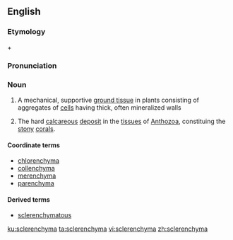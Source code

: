 ==English==

===Etymology===
{{etyl|grc|en}} {{term|σκληρός||hard|lang=grc}} + {{suffix|en||-enchyma}}

===Pronunciation===
{{rfp|lang=en}}

===Noun===
{{en-noun|s|sclerenchymata}}

# {{context|botany|lang=en}} A mechanical, supportive [[ground tissue]] in plants consisting of aggregates of [[cell]]s having thick, often mineralized walls
# {{context|zoology|lang=en}} The hard [[calcareous]] [[deposit]] in the [[tissue]]s of [[Anthozoa]], constituing the [[stony]] [[coral]]s.<!--Webster 1913-->

====Coordinate terms====
* [[chlorenchyma]]
* [[collenchyma]]
* [[merenchyma]]
* [[parenchyma]]

====Derived terms====
* [[sclerenchymatous]]

[[ku:sclerenchyma]]
[[ta:sclerenchyma]]
[[vi:sclerenchyma]]
[[zh:sclerenchyma]]